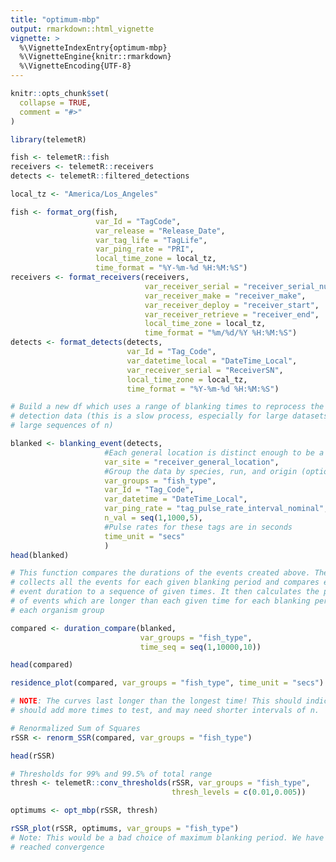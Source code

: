 ---
title: "optimum-mbp"
output: rmarkdown::html_vignette
vignette: >
  %\VignetteIndexEntry{optimum-mbp}
  %\VignetteEngine{knitr::rmarkdown}
  %\VignetteEncoding{UTF-8}
---

```{r, include = FALSE}
knitr::opts_chunk$set(
  collapse = TRUE,
  comment = "#>"
)
```

```{r setup}
library(telemetR)
```

```{r, load some data from the package, echo=TRUE}
fish <- telemetR::fish
receivers <- telemetR::receivers
detects <- telemetR::filtered_detections
```

```{r, format the data to make it easier to use the package, echo = TRUE}
local_tz <- "America/Los_Angeles"

fish <- format_org(fish, 
                   var_Id = "TagCode", 
                   var_release = "Release_Date",
                   var_tag_life = "TagLife",
                   var_ping_rate = "PRI",
                   local_time_zone = local_tz,
                   time_format = "%Y-%m-%d %H:%M:%S")
receivers <- format_receivers(receivers,
                              var_receiver_serial = "receiver_serial_number",
                              var_receiver_make = "receiver_make",
                              var_receiver_deploy = "receiver_start",
                              var_receiver_retrieve = "receiver_end",
                              local_time_zone = local_tz,
                              time_format = "%m/%d/%Y %H:%M:%S")
detects <- format_detects(detects,
                          var_Id = "Tag_Code",
                          var_datetime_local = "DateTime_Local",
                          var_receiver_serial = "ReceiverSN",
                          local_time_zone = local_tz,
                          time_format = "%Y-%m-%d %H:%M:%S")
```


```{r, Begin the blanking period analysis, echo = TRUE}
# Build a new df which uses a range of blanking times to reprocess the original
# detection data (this is a slow process, especially for large datasets or
# large sequences of n)

blanked <- blanking_event(detects,
                     #Each general location is distinct enough to be a site
                     var_site = "receiver_general_location",
                     #Group the data by species, run, and origin (optional)
                     var_groups = "fish_type",
                     var_Id = "Tag_Code",
                     var_datetime = "DateTime_Local",
                     var_ping_rate = "tag_pulse_rate_interval_nominal",
                     n_val = seq(1,1000,5),
                     #Pulse rates for these tags are in seconds
                     time_unit = "secs"
                     )
head(blanked)
```

```{r, Compare the results of the blanking analysis to a set of times, echo = TRUE}

# This function compares the durations of the events created above. The function
# collects all the events for each given blanking period and compares each
# event duration to a sequence of given times. It then calculates the proportion
# of events which are longer than each given time for each blanking period for
# each organism group

compared <- duration_compare(blanked, 
                             var_groups = "fish_type", 
                             time_seq = seq(1,10000,10))

head(compared)
```


```{r plot the proportion of events with durations greater than t, echo = TRUE}
residence_plot(compared, var_groups = "fish_type", time_unit = "secs")

```
```{r, echo = TRUE}
# NOTE: The curves last longer than the longest time! This should indicate we
# should add more times to test, and may need shorter intervals of n.
```

```{r next calculate the renormalized sum of squares, echo = TRUE}

# Renormalized Sum of Squares
rSSR <- renorm_SSR(compared, var_groups = "fish_type")

head(rSSR)

```

```{r next calculate the convergence thresholds, echo = TRUE}

# Thresholds for 99% and 99.5% of total range
thresh <- telemetR::conv_thresholds(rSSR, var_groups = "fish_type", 
                                    thresh_levels = c(0.01,0.005))

```

```{r finally determine optimum mbps and plot rSSR results, echo = TRUE}
optimums <- opt_mbp(rSSR, thresh)

rSSR_plot(rSSR, optimums, var_groups = "fish_type")
# Note: This would be a bad choice of maximum blanking period. We have not yet 
# reached convergence
```
